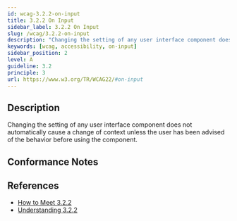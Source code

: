 ```yaml
---
id: wcag-3.2.2-on-input
title: 3.2.2 On Input
sidebar_label: 3.2.2 On Input
slug: /wcag/3.2.2-on-input
description: "Changing the setting of any user interface component does not automatically cause a change of context unless the user has been advised of the behavior before using the component."
keywords: [wcag, accessibility, on-input]
sidebar_position: 2
level: A
guideline: 3.2
principle: 3
url: https://www.w3.org/TR/WCAG22/#on-input
---
```


## Description

Changing the setting of any user interface component does not automatically cause a change of context unless the user has been advised of the behavior before using the component.

## Conformance Notes

<Project name="ads">
  <Unknown></Unknown>
</Project>

<Project name="scix">
  <Support></Support>
</Project>

## References

- [How to Meet 3.2.2](https://www.w3.org/WAI/WCAG22/quickref/#on-input)
- [Understanding 3.2.2](https://www.w3.org/WAI/WCAG22/Understanding/on-input.html)


